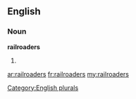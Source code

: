 ==English==

===Noun===
'''railroaders'''

# {{plural of|[[railroader]]}}

[[Category:English plurals]]

[[ar:railroaders]]
[[fr:railroaders]]
[[my:railroaders]]